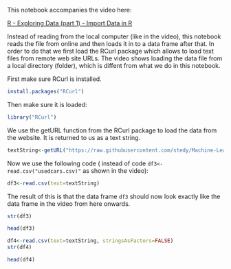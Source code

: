 This notebook accompanies the video here: 

[R - Exploring Data (part 1) - Import Data in R](https://www.youtube.com/watch?v=dJEhINzZOaw&list=PLjPbBibKHH18I0mDb_H4uP3egypHIsvMn&index=9)

Instead of reading from the local computer (like in the video), this notebook reads the file from online and then loads it in to a data frame after that. In order to do that we first load the RCurl package which allows to load text files from remote web site URLs. The video shows loading the data file from a local directory (folder), which is diffent from what we do in this notebook.

First make sure RCurl is installed.

```r
install.packages("RCurl")
```

Then make sure it is loaded:

```r
library("RCurl")
```

We use the getURL function from the RCurl package to load the data from the website. It is returned to us as a text string. 

```r
textString<-getURL("https://raw.githubusercontent.com/stedy/Machine-Learning-with-R-datasets/master/usedcars.csv")
```

Now we use the following code ( instead of code `df3<-read.csv("usedcars.csv)"` as shown in the video):

```r
df3<-read.csv(text=textString)
```

The result of this is that the data frame `df3` should now look exactly like the data frame in the video from here onwards.

```r
str(df3)

```

```r
head(df3)
```

```r
df4<-read.csv(text=textString, stringsAsFactors=FALSE)
str(df4)
```

```r
head(df4)
```
